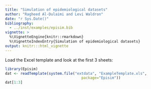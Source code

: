 ```yaml
---
title: "Simulation of epidemiological datasets"
author: "Ragheed Al-Dulaimi and Levi Waldron"
date: "r Sys.Date()"
bibliography:
  - ../inst/examples/episim.bib
vignette: >
  %\VignetteEngine{knitr::rmarkdown}
  %\VignetteIndexEntry{Simulation of epidemiological datasets}
output: knitr:::html_vignette
---
```


Load the Excel template and look at the first 3 sheets:
	
```r
library(Episim)
dat <- readTemplate(system.file("extdata", "ExampleTemplate.xls",
                                   package="Episim"))
dat[1:3]
```
